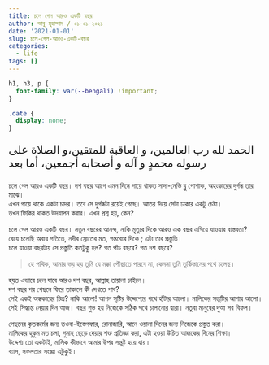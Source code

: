 ```yaml
---
title: চলে গেল আরও একটি বছর
author: আবু মুহাম্মাদ / ০১-০১-২০২১
date: '2021-01-01'
slug: চলে-গেল-আরও-একটি-বছর
categories:
  - life
tags: []
---
```


```css
h1, h3, p {
  font-family: var(--bengali) !important;
}

.date {
  display: none;
}
```


<p style = "font-family:Amiri !important; font-size:22px;">
الحمد لله رب العالمين، و العاقبة للمتقين،و الصلاة على رسوله محمدٍ و آله و أصحابه أجمعين، أما بعد
</p>



চলে গেল আরও একটি বছর। 
দশ বছর আগে এমন দিনে গায়ে থাকত সাদা-নেভি ব্লু পোশাক, অহংকারের দুর্গন্ধ তার মাঝে।   
এখন গায়ে থাকে একটা চাদর। তবে সে দুর্গন্ধটা রয়েই গেছে। আতর দিয়ে সেটা ঢাকার একটু চেষ্টা।  
তখন ফিকির থাকত উদযাপন করার। এখন প্রশ্ন হয়, কেন? 

চলে গেল আরও একটি বছর। নতুন বছরের আনন্দ, নাকি মৃত্যুর দিকে আরও এক বছর এগিয়ে যাওয়ার বাস্তবতা?  
ধেয়ে চলেছি অবাধ গতিতে, নদীর স্রোতের মত, গন্তব্যের দিকে ; এটা তার প্রস্তুতি।  
চলে যাওয়া বছরটায় সে প্রস্তুতি কতটুকু হল? গত পাঁচ বছরে? গত দশ বছরে?  

> হে পথিক, আমার ভয় হয় তুমি যে মক্কা পৌঁছাতে পারবে না, কেননা তুমি তুর্কিস্তানের পথে চলেছ।   

হয়ত এভাবে চলে যাবে আরও দশ বছর, আল্লাহ তায়ালা চাইলে।  
দশ বছর পর পেছনে ফিরে তাকালে কী দেখতে পাব?  
সেই একই অন্ধকারের চিত্র? নাকি আলো! আপন সৃষ্টির উদ্দেশ্যের পথে হাঁটার আলো। মালিকের সন্তুষ্টির আশার আলো।  
সেই সিদ্ধান্ত নেয়ার দিন আজ। বছর শুভ হয় নিজেকে সঠিক পথে চালানোর দ্বারা। নতুবা মানুষের দুআ সব বিফল।  

পেছনের কৃতকর্মের জন্য তওবা-ইস্তেগফার, রোনাজারি, আনে ওয়ালা দিনের জন্য নিজেকে প্রস্তুত করা।  
মালিকের হুকুম মত চলা, গুনাহ ছেড়ে দেয়ার শক্ত প্রতিজ্ঞা করা, এটা হওয়া উচিত আজকের দিনের শিক্ষা।  
উদ্দেশ্য তো একটাই, মালিক কীভাবে আমার উপর সন্তুষ্ট হয়ে যায়।  
ব্যাস, সফলতার সংজ্ঞা এটুকুই।  
 
